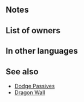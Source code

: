 {{Special
|tagid=SID_心流星
|intID=3014
|exclusive=0
|canUseWeapon={{WeaponList|Melee}}
|canUseMove={{MoveList|Infantry}}
|cost=500
|cooldown=2
|effect=Boosts damage by 30% of unit's Spd. If unit's Special is ready and unit's Spd > foe's Spd, reduces damage from area-of-effect Specials (excluding Røkkr area-of-effect Specials) by percentage = difference between stats × 3 (max 30%). At the start of combat, if unit's Special is ready and unit's Spd > foe's Spd, reduces damage from attacks during combat by percentage = difference between stats × 3 (max 30%). (Damage-reduction effects above are considered non-Special effects, so skills like Deadeye still apply.)
|required=Astra
|properties=random_owner,offensive_special
}}
==Notes==
{{DamageBoost}}
{{DamagePercentageReduction|special=0}}
{{AoEDamageReduction|special=0}}

==List of owners==
{{Skill Hero List}}
==In other languages==
{{OtherLanguages
|english=Vital Astra
|japanese=心流星
|german=Vitale Astra
|spanishEU=Meteoro vital
|spanishLA=Meteoro vital
|french=Stellaire vital
|italian=Astra vitale
|chineseTW=心流星
|portuguese=Astro vital
}}
==See also==
{{See also skills|cond=Exclusive='1' AND ((SCategory='special' AND Description LIKE '%Boosts%damage by __% of unit\'s Spd%') OR Description LIKE '%unit\'s Spd > foe\'s Spd%reduces damage from attacks during combat%= difference between stats × _ (max __%')|columns=3}}
* [[Skill families#Dodge|Dodge Passives]]
* [[Dragon Wall]]
{{Specials Navbox}}